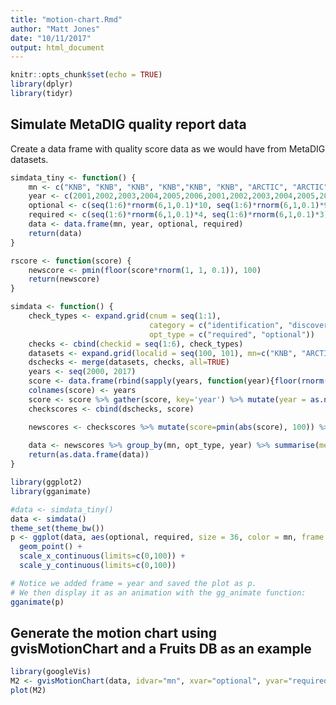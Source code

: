 ```yaml
---
title: "motion-chart.Rmd"
author: "Matt Jones"
date: "10/11/2017"
output: html_document
---
```


```r
knitr::opts_chunk$set(echo = TRUE)
library(dplyr)
library(tidyr)
```

## Simulate MetaDIG quality report data

Create a data frame with quality score data as we would have from MetaDIG datasets.

```r
simdata_tiny <- function() {
    mn <- c("KNB", "KNB", "KNB", "KNB","KNB", "KNB", "ARCTIC", "ARCTIC"," ARCTIC", "ARCTIC", "ARCTIC", "ARCTIC")
    year <- c(2001,2002,2003,2004,2005,2006,2001,2002,2003,2004,2005,2006)
    optional <- c(seq(1:6)*rnorm(6,1,0.1)*10, seq(1:6)*rnorm(6,1,0.1)*9)
    required <- c(seq(1:6)*rnorm(6,1,0.1)*4, seq(1:6)*rnorm(6,1,0.1)*3)
    data <- data.frame(mn, year, optional, required)
    return(data)
}

rscore <- function(score) {
    newscore <- pmin(floor(score*rnorm(1, 1, 0.1)), 100)
    return(newscore)
}

simdata <- function() {
    check_types <- expand.grid(cnum = seq(1:1), 
                               category = c("identification", "discovery", "interpretation"), 
                               opt_type = c("required", "optional"))
    checks <- cbind(checkid = seq(1:6), check_types)
    datasets <- expand.grid(localid = seq(100, 101), mn=c("KNB", "ARCTIC", "USLTER", "GRIIDC", "LTER_EUROPE", "NEON"))
    dschecks <- merge(datasets, checks, all=TRUE)
    years <- seq(2000, 2017)
    score <- data.frame(rbind(sapply(years, function(year){floor(rnorm(nrow(dschecks), 1+5*(year-2000), 3))}, simplify=TRUE)))
    colnames(score) <- years
    score <- score %>% gather(score, key='year') %>% mutate(year = as.numeric(year))
    checkscores <- cbind(dschecks, score)

    newscores <- checkscores %>% mutate(score=pmin(abs(score), 100)) %>% mutate(cnum=NULL, newscore=case_when(mn == "KNB" ~ rscore(score), mn == "ARCTIC" ~ rscore(score), mn == "USLTER" ~ rscore(score), TRUE ~ score)) %>% mutate(newscore=case_when(opt_type == "required" ~ pmin(newscore*1.2, 100), TRUE ~ newscore*0.5))
    
    data <- newscores %>% group_by(mn, opt_type, year) %>% summarise(mean=mean(newscore)) %>% spread(opt_type, mean)
    return(as.data.frame(data))
}
```


```r
library(ggplot2)
library(gganimate)

#data <- simdata_tiny()
data <- simdata()
theme_set(theme_bw())
p <- ggplot(data, aes(optional, required, size = 36, color = mn, frame = year)) +
  geom_point() +
  scale_x_continuous(limits=c(0,100)) +
  scale_y_continuous(limits=c(0,100))

# Notice we added frame = year and saved the plot as p. 
# We then display it as an animation with the gg_animate function:
gganimate(p)
```


## Generate the motion chart using gvisMotionChart and a Fruits DB as an example
```r
library(googleVis)
M2 <- gvisMotionChart(data, idvar="mn", xvar="optional", yvar="required", timevar="year")
plot(M2)
```


